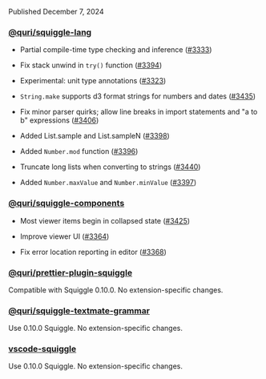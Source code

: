Published December 7, 2024

### [@quri/squiggle-lang](https://www.npmjs.com/package/@quri/squiggle-lang)

- Partial compile-time type checking and inference ([#3333](https://github.com/quantified-uncertainty/squiggle/pull/3333))

- Fix stack unwind in `try()` function ([#3394](https://github.com/quantified-uncertainty/squiggle/pull/3394))

- Experimental: unit type annotations ([#3323](https://github.com/quantified-uncertainty/squiggle/pull/3323))

- `String.make` supports d3 format strings for numbers and dates ([#3435](https://github.com/quantified-uncertainty/squiggle/pull/3435))

- Fix minor parser quirks; allow line breaks in import statements and "a to b" expressions ([#3406](https://github.com/quantified-uncertainty/squiggle/pull/3406))

* Added List.sample and List.sampleN ([#3398](https://github.com/quantified-uncertainty/squiggle/pull/3398))

* Added `Number.mod` function ([#3396](https://github.com/quantified-uncertainty/squiggle/pull/3396))

* Truncate long lists when converting to strings ([#3440](https://github.com/quantified-uncertainty/squiggle/pull/3440))

* Added `Number.maxValue` and `Number.minValue` ([#3397](https://github.com/quantified-uncertainty/squiggle/pull/3397))

### [@quri/squiggle-components](https://www.npmjs.com/package/@quri/squiggle-components)

- Most viewer items begin in collapsed state ([#3425](https://github.com/quantified-uncertainty/squiggle/pull/3425))

- Improve viewer UI ([#3364](https://github.com/quantified-uncertainty/squiggle/pull/3364))

- Fix error location reporting in editor ([#3368](https://github.com/quantified-uncertainty/squiggle/pull/3368))

### [@quri/prettier-plugin-squiggle](https://www.npmjs.com/package/@quri/prettier-plugin-squiggle)

Compatible with Squiggle 0.10.0. No extension-specific changes.

### [@quri/squiggle-textmate-grammar](https://www.npmjs.com/package/@quri/squiggle-textmate-grammar)

Use 0.10.0 Squiggle. No extension-specific changes.

### [vscode-squiggle](https://marketplace.visualstudio.com/items?itemName=QURI.vscode-squiggle)

Use 0.10.0 Squiggle. No extension-specific changes.
